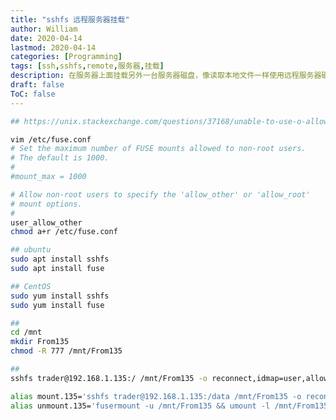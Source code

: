 ```yaml
---
title: "sshfs 远程服务器挂载"
author: William
date: 2020-04-14
lastmod: 2020-04-14
categories: [Programming]
tags: [ssh,sshfs,remote,服务器,挂载]
description: 在服务器上面挂载另外一台服务器磁盘，像读取本地文件一样使用远程服务器磁盘。
draft: false
ToC: false
---
```




```bash
## https://unix.stackexchange.com/questions/37168/unable-to-use-o-allow-other-with-sshfs-option-enabled-in-fuse-conf

vim /etc/fuse.conf
# Set the maximum number of FUSE mounts allowed to non-root users.
# The default is 1000.
#
#mount_max = 1000

# Allow non-root users to specify the 'allow_other' or 'allow_root'
# mount options.
#
user_allow_other
chmod a+r /etc/fuse.conf

## ubuntu
sudo apt install sshfs
sudo apt install fuse

## CentOS
sudo yum install sshfs
sudo yum install fuse

## 
cd /mnt
mkdir From135
chmod -R 777 /mnt/From135

## 
sshfs trader@192.168.1.135:/ /mnt/From135 -o reconnect,idmap=user,allow_other -o ro

alias mount.135='sshfs trader@192.168.1.135:/data /mnt/From135 -o reconnect,idmap=user,allow_other -o ro'
alias unmount.135='fusermount -u /mnt/From135 && umount -l /mnt/From135'
```





